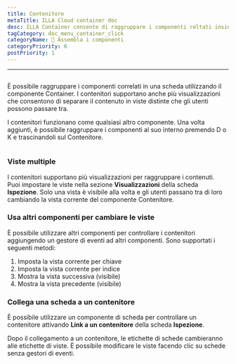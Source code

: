 ```yaml
---
title: Contenitore
metaTitle: ILLA Cloud container doc
desc: ILLA Container consente di raggruppare i componenti reltati insieme in una scheda
tagCategory: doc_menu_container_click
categoryName: 🧬 Assembla i componenti
categoryPriority: 6
postPriority: 1
---
```


* * *

## <h2 hidden>Contenitore</h2>

È possibile raggruppare i componenti correlati in una scheda utilizzando il componente Container. I contenitori supportano anche più visualizzazioni che consentono di separare il contenuto in viste distinte che gli utenti possono passare tra.

I contenitori funzionano come qualsiasi altro componente. Una volta aggiunti, è possibile raggruppare i componenti al suo interno premendo D o K e trascinandoli sul Contenitore.

<img
  src='https://cdn.illacloud.com/official-website/img/docs/assemble/container.png'
  alt=""
/>

### Viste multiple

I contenitori supportano più visualizzazioni per raggruppare i contenuti. Puoi impostare le viste nella sezione **Visualizzazioni** della scheda **Ispezione**. Solo una vista è visibile alla volta e gli utenti passano tra di loro cambiando la vista corrente del componente Contenitore.

### Usa altri componenti per cambiare le viste

È possibile utilizzare altri componenti per controllare i contenitori aggiungendo un gestore di eventi ad altri componenti. Sono supportati i seguenti metodi:

1.  Imposta la vista corrente per chiave
2.  Imposta la vista corrente per indice
3.  Mostra la vista successiva (visibile)
4.  Mostra la vista precedente (visibile)

### Collega una scheda a un contenitore

È possibile utilizzare un componente di scheda per controllare un contenitore attivando **Link a un contenitore** della scheda **Ispezione**.

Dopo il collegamento a un contenitore, le etichette di schede cambieranno alle etichette di viste. È possibile modificare le viste facendo clic su schede senza gestori di eventi. 
